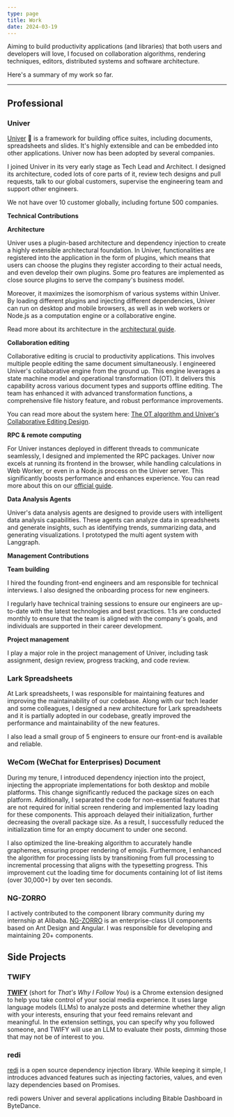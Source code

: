 ```yaml
---
type: page
title: Work
date: 2024-03-19
---
```


Aiming to build productivity applications (and libraries) that both users
and developers will love, I focused on collaboration algorithms, rendering
techniques, editors, distributed systems and software architecture. 

Here's a summary of my work so far.

---

## Professional

### Univer

[Univer](https://univer.ai) 🌌 is a framework for 
building office suites, including documents, spreadsheets and slides. It's highly
extensible and can be embedded into other applications. Univer 
now has been adopted by several companies.

I joined Univer in its very early stage as Tech Lead and Architect.
I designed its architecture, coded lots of core parts of it, review tech designs and
pull requests, talk to our global customers, supervise the engineering team and
support other engineers.

We not have over 10 customer globally, including fortune 500 companies.

**Technical Contributions**

**Architecture**

Univer uses a plugin-based architecture and dependency injection to create a 
highly extensible architectural foundation. In Univer, functionalities are registered 
into the application in the form of plugins, which means that users can choose 
the plugins they register according to their actual needs, and even develop 
their own plugins. Some pro features are implemented as close source plugins 
to serve the company's business model.

Moreover, it maximizes the isomorphism of various systems within Univer.
By loading different plugins and injecting different dependencies, Univer can
run on desktop and mobile browsers, as well as in web workers or Node.js as
a computation engine or a collaborative engine.

Read more about its architecture in the [architectural guide](https://univer.ai/guides/sheet/architecture/univer).

**Collaboration editing**

Collaborative editing is crucial to productivity applications. This involves
multiple people editing the same document simultaneously. I engineered Univer's
collaborative engine from the ground up. This engine leverages a state
machine model and operational transformation (OT). It delivers this capability
across various document types and supports offline editing. The team has
enhanced it with advanced transformation functions, a comprehensive file
history feature, and robust performance improvements.

You can read more about the system here: [The OT algorithm and Univer's Collaborative Editing Design](https://univer.ai/blog/post/ot).

**RPC & remote computing**

For Univer instances deployed in different threads to communicate seamlessly,
I designed and implemented the RPC packages. Univer now excels at running
its frontend in the browser, while handling calculations in Web Worker,
or even in a Node.js process on the Univer server. This significantly boosts
performance and enhances experience. You can read more about this on
our [official guide](https://univer.ai/guides/sheet/architecture/web-worker).

**Data Analysis Agents**

Univer's data analysis agents are designed to provide users with
intelligent data analysis capabilities. These agents can analyze data
in spreadsheets and generate insights, such as identifying trends,
summarizing data, and generating visualizations. I prototyped
the multi agent system with Langgraph.

**Management Contributions**

**Team building**

I hired the founding front-end engineers and am responsible for technical interviews.
I also designed the onboarding process for new engineers.

I regularly have technical training sessions to ensure our engineers are up-to-date with 
the latest technologies and best practices. 1:1s are conducted monthly to ensure 
that the team is aligned with the company's goals, and individuals are supported 
in their career development.

**Project management**

I play a major role in the project management of Univer, including task assignment,
design review, progress tracking, and code review.

### Lark Spreadsheets

At Lark spreadsheets, I was responsible for maintaining features and improving
the maintainability of our codebase. Along with our tech leader and some colleagues, 
I designed a new architecture for Lark spreadsheets and it is partially adopted 
in our codebase, greatly improved the performance and maintainability of the new features.

I also lead a small group of 5 engineers to ensure our front-end is available
and reliable. 

### WeCom (WeChat for Enterprises) Document

During my tenure, I introduced dependency injection into the project, injecting the appropriate implementations for both desktop and mobile platforms. This change significantly reduced the package sizes on each platform. Additionally, I separated the code for non-essential features that are not required for initial screen rendering and implemented lazy loading for these components. This approach delayed their initialization, further decreasing the overall package size. As a result, I successfully reduced the initialization time for an empty document to under one second.

I also optimized the line-breaking algorithm to accurately handle graphemes, ensuring proper rendering of emojis. Furthermore, I enhanced the algorithm for processing lists by transitioning from full processing to incremental processing that aligns with the typesetting progress. This improvement cut the loading time for documents containing lot of list items (over 30,000+) by over ten seconds.

### NG-ZORRO

I actively contributed to the component library community during my internship at Alibaba.
[NG-ZORRO](https://ng.ant.design/) is an enterprise-class UI components based
on Ant Design and Angular. I was responsible for developing and maintaining 20+ components.

## Side Projects

### TWIFY

[**TWIFY**](https://t.wzhu.dev) (short for *That's Why I Follow You*) is a Chrome extension designed to help you take control of your social media experience. It uses large language models (LLMs) to analyze posts and determine whether they align with your interests, ensuring that your feed remains relevant and meaningful. In the extension settings, you can specify why you followed someone, and TWIFY will use an LLM to evaluate their posts, dimming those that may not be of interest to you.

### redi

[redi](https://redi.wendell.fun) is a open source dependency injection library. While keeping it
simple, I introduces advanced features such as injecting factories, values, 
and even lazy dependencies based on Promises.

redi powers Univer and several applications including Bitable Dashboard in ByteDance.

